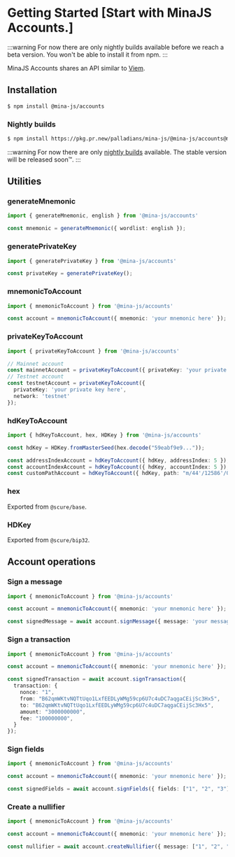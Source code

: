 # Getting Started [Start with MinaJS Accounts.]

:::warning
For now there are only nightly builds available before we reach a beta version. You won't be able to install it from npm.
:::

MinaJS Accounts shares an API similar to [Viem](https://viem.sh/).

## Installation

```sh
$ npm install @mina-js/accounts
```

### Nightly builds

```sh
$ npm install https://pkg.pr.new/palladians/mina-js/@mina-js/accounts@main
```

:::warning
For now there are only [nightly builds](/getting-started#nightly-builds) available. The stable version will be released soon™️.
:::

## Utilities

### generateMnemonic

```ts twoslash
import { generateMnemonic, english } from '@mina-js/accounts'

const mnemonic = generateMnemonic({ wordlist: english });
```

### generatePrivateKey

```ts twoslash
import { generatePrivateKey } from '@mina-js/accounts'

const privateKey = generatePrivateKey();
```

### mnemonicToAccount

```ts twoslash
import { mnemonicToAccount } from '@mina-js/accounts'

const account = mnemonicToAccount({ mnemonic: 'your mnemonic here' });
```

### privateKeyToAccount

```ts twoslash
import { privateKeyToAccount } from '@mina-js/accounts'

// Mainnet account
const mainnetAccount = privateKeyToAccount({ privateKey: 'your private key here' });
// Testnet account
const testnetAccount = privateKeyToAccount({
  privateKey: 'your private key here',
  network: 'testnet'
});
```

### hdKeyToAccount

```ts twoslash
import { hdKeyToAccount, hex, HDKey } from '@mina-js/accounts'

const hdKey = HDKey.fromMasterSeed(hex.decode("59eabf9e9..."));

const addressIndexAccount = hdKeyToAccount({ hdKey, addressIndex: 5 });
const accountIndexAccount = hdKeyToAccount({ hdKey, accountIndex: 5 });
const customPathAccount = hdKeyToAccount({ hdKey, path: "m/44'/12586'/0'/0/5" });
```

### hex

Exported from `@scure/base`.

### HDKey

Exported from `@scure/bip32`.

## Account operations

### Sign a message

```ts twoslash
import { mnemonicToAccount } from '@mina-js/accounts'

const account = mnemonicToAccount({ mnemonic: 'your mnemonic here' });

const signedMessage = await account.signMessage({ message: 'your message here' });
```

### Sign a transaction

```ts twoslash
import { mnemonicToAccount } from '@mina-js/accounts'

const account = mnemonicToAccount({ mnemonic: 'your mnemonic here' });

const signedTransaction = await account.signTransaction({
  transaction: {
  	nonce: "1",
  	from: "B62qmWKtvNQTtUqo1LxfEEDLyWMg59cp6U7c4uDC7aqgaCEijSc3Hx5",
  	to: "B62qmWKtvNQTtUqo1LxfEEDLyWMg59cp6U7c4uDC7aqgaCEijSc3Hx5",
  	amount: "3000000000",
  	fee: "100000000",
  }
});
```

### Sign fields

```ts twoslash
import { mnemonicToAccount } from '@mina-js/accounts'

const account = mnemonicToAccount({ mnemonic: 'your mnemonic here' });

const signedFields = await account.signFields({ fields: ["1", "2", "3"] });
```

### Create a nullifier

```ts twoslash
import { mnemonicToAccount } from '@mina-js/accounts'

const account = mnemonicToAccount({ mnemonic: 'your mnemonic here' });

const nullifier = await account.createNullifier({ message: ["1", "2", "3"] });
```
